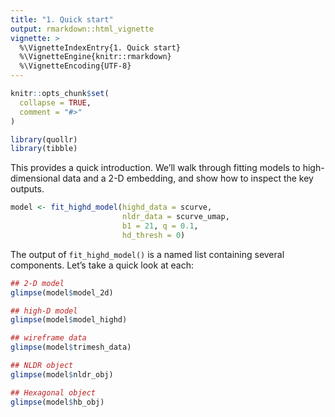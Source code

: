 ```yaml
---
title: "1. Quick start"
output: rmarkdown::html_vignette
vignette: >
  %\VignetteIndexEntry{1. Quick start}
  %\VignetteEngine{knitr::rmarkdown}
  %\VignetteEncoding{UTF-8}
---
```


```r
knitr::opts_chunk$set(
  collapse = TRUE,
  comment = "#>"
)
```

```r
library(quollr)
library(tibble)
```

This provides a quick introduction. We'll walk through fitting models to high-dimensional data and a 2-D embedding, and show how to inspect the key outputs.

```r
model <- fit_highd_model(highd_data = scurve, 
                         nldr_data = scurve_umap, 
                         b1 = 21, q = 0.1, 
                         hd_thresh = 0)
```

The output of `fit_highd_model()` is a named list containing several components. Let’s take a quick look at each:

```r
## 2-D model
glimpse(model$model_2d)

## high-D model
glimpse(model$model_highd)

## wireframe data
glimpse(model$trimesh_data)

## NLDR object
glimpse(model$nldr_obj)

## Hexagonal object
glimpse(model$hb_obj)
```
